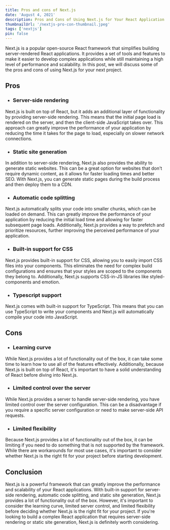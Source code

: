 ```yaml
---
title: Pros and cons of Next.js
date: 'August 4, 2021'
description: Pros and Cons of Using Next.js for Your React Application.
thumbnailUrl: '/nextjs-pro-con-thumbnail.jpeg'
tags: ['nextjs']
pin: false
---
```



Next.js is a popular open-source React framework that simplifies building server-rendered React applications. It provides a set of tools and features to make it easier to develop complex applications while still maintaining a high level of performance and scalability. In this post, we will discuss some of the pros and cons of using Next.js for your next project.

## Pros
- ### Server-side rendering
Next.js is built on top of React, but it adds an additional layer of functionality by providing server-side rendering. This means that the initial page load is rendered on the server, and then the client-side JavaScript takes over. This approach can greatly improve the performance of your application by reducing the time it takes for the page to load, especially on slower network connections.

- ### Static site generation
In addition to server-side rendering, Next.js also provides the ability to generate static websites. This can be a great option for websites that don't require dynamic content, as it allows for faster loading times and better SEO. With Next.js, you can generate static pages during the build process and then deploy them to a CDN.

- ### Automatic code splitting
Next.js automatically splits your code into smaller chunks, which can be loaded on demand. This can greatly improve the performance of your application by reducing the initial load time and allowing for faster subsequent page loads. Additionally, Next.js provides a way to prefetch and prioritize resources, further improving the perceived performance of your application.

- ### Built-in support for CSS
Next.js provides built-in support for CSS, allowing you to easily import CSS files into your components. This eliminates the need for complex build configurations and ensures that your styles are scoped to the components they belong to. Additionally, Next.js supports CSS-in-JS libraries like styled-components and emotion.

- ### Typescript support
Next.js comes with built-in support for TypeScript. This means that you can use TypeScript to write your components and Next.js will automatically compile your code into JavaScript.

## Cons
- ### Learning curve
While Next.js provides a lot of functionality out of the box, it can take some time to learn how to use all of the features effectively. Additionally, because Next.js is built on top of React, it's important to have a solid understanding of React before diving into Next.js.

- ### Limited control over the server
While Next.js provides a server to handle server-side rendering, you have limited control over the server configuration. This can be a disadvantage if you require a specific server configuration or need to make server-side API requests.

- ### Limited flexibility
Because Next.js provides a lot of functionality out of the box, it can be limiting if you need to do something that is not supported by the framework. While there are workarounds for most use cases, it's important to consider whether Next.js is the right fit for your project before starting development.

## Conclusion
Next.js is a powerful framework that can greatly improve the performance and scalability of your React applications. With built-in support for server-side rendering, automatic code splitting, and static site generation, Next.js provides a lot of functionality out of the box. However, it's important to consider the learning curve, limited server control, and limited flexibility before deciding whether Next.js is the right fit for your project. If you're looking to build a complex React application that requires server-side rendering or static site generation, Next.js is definitely worth considering.
